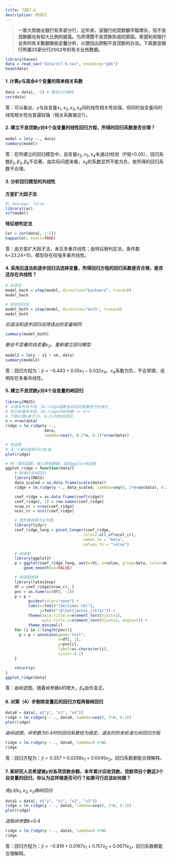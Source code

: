 ```yaml
---
title: 习题7.6
description: 岭回归
---
```


> **一家大型商业银行有多家分行，近年来，该银行的贷款额平稳增长，但不良贷款额也有较大比例的提高。为弄清楚不良贷款形成的原因，希望利用银行业务的有关数据做些定量分析，以便找出控制不良贷款的办法。下表是该银行所属25家分行2002年的有关业务数据。**

```r
library(haven)
data = read_sav("data/xt7.6.sav", encoding="gbk")
head(data)
```

#### 1. 计算$y$与其余4个变量的简单相关系数

```r
data = data[, -1] # 删去分行编号
cor(data)
```

答：可以看出，$y$与自变量$x_1,x_2,x_3,x_4$间的线性相关性较强，但同时自变量间的线性相关性也普遍较强（相关系数接近1）。

#### 2. 建立不良贷款$y$对4个自变量的线性回归方程，所得的回归系数是否合理？

```r
model = lm(y ~., data)
summary(model)
```

答：在所建立的回归模型中，自变量$x_2,x_3,x_4$未通过t检验（P值>0.05），回归系数$\beta_2,\beta_3,\beta_4$不显著。由实际问题来看，$x_4$的系数显然不能为负，故所得的回归系数不合理。

#### 3. 分析回归模型的共线性

**方差扩大因子法**

```r
#| message: false
library(car)
vif(model)
```

**特征根判定法**

```r
Cor = cor(data[, 2:5])
kappa(Cor, exact=TRUE)
```

答：由方差扩大因子法，未见多重共线性；由特征根判定法，条件数k=23.24>10，模型存在较强多重共线性。

#### 4. 采用后退法和逐步回归法选择变量，所得回归方程的回归系数是否合理，是否还存在共线性？

```r
# 后退法
model_back = step(model, direction="backward", trace=0)
model_back
```

```r
# 逐步回归法
model_both = step(model, direction="both", trace=0)
model_both
```

*后退法和逐步回归法筛选出的变量相同*

```r
summary(model_both)
```

*删去不显著的自变量$x_2$，重新建立回归模型*

```r
model2 = lm(y ~ x1 + x4, data)
summary(model2)
```

答：回归方程为：$\hat{y} = -0.443+0.05x_1-0.032x_4$。$x_4$系数为负，不合常理，说明存在多重共线性。

#### 5. 建立不良贷款$y$对4个自变量的岭回归

```r
library(MASS)
# 与课本所言不同，lm.ridge函数会自动对变量进行标准化
# 但又如课本所言，lm.ridge的岭参数 == k*n
# 下面计算k属于(0, 0.2)时的岭回归
n = nrow(data)
ridge = lm.ridge(y ~., 
                 data, 
                 lambda=seq(0, 0.2*n, 0.1)*nrow(data))
```

```r
# 岭迹图
# 注：x轴刻度除以n为k值
plot(ridge)
```

```r
# 附：编写函数，输入原始数据，返回ggplot岭迹图
ggplot_ridge = function(data){
    # 标准化与岭回归
    library(MASS)
    data_scaled = as.data.frame(scale(data))
    ridge = lm.ridge(y ~., data_scaled, lambda=seq(0, 2*nrow(data), 0.2*nrow(data)))

    coef_ridge = as.data.frame(coef(ridge))
    coef_ridge[, 1] = row.names(coef_ridge)
    nrow_cr = nrow(coef_ridge)
    ncol_cr = ncol(coef_ridge)

    # 宽列表转换为长列表
    library(tidyr)
    coef_ridge_long = pivot_longer(coef_ridge, 
                                  cols=2:all_of(ncol_cr),
                                  names_to = "beta", 
                                  values_to = "value")

    # 岭迹图
    library(ggplot2)
    p = ggplot(coef_ridge_long, aes(x=V1, y=value, group=beta, color=beta)) + 
        geom_smooth(se=FALSE)

    # 岭迹图修饰
    library(latex2exp)
    df = coef_ridge[nrow_cr, ]
    pos = as.numeric(df[, -1])
    p = p + 
          guides(color="none") + 
          labs(x=TeX(r"($k\times n$)"),
               y=TeX(r"($\hat{\beta}_j(k)$)")) + 
          theme(axis.title.x=element_text(hjust=1),
                axis.title.y=element_text(hjust=1, angle=1)) + 
          theme_minimal()
    for (i in 1:length(pos)){
      p = p + annotate(geom="text", 
                       x=df[, 1], 
                       y=pos[i], 
                       label=as.character(i),
                       vjust=-0.2)
    }

    return(p)
}
ggplot_ridge(data)
```

答：由岭迹图，随着岭参数k的增大，$\beta_4$由负变正。

#### 6. 对第（4）步剔除变量后的回归方程再做岭回归

```r
data0 = data[, c("y", "x1", "x4")]
ridge = lm.ridge(y ~ ., data0, lambda=seq(0, 2*n, 0.1))
plot(ridge)
```

*由岭迹图，岭参数为0.4时的回归系数较为稳定，遂此时的未标准化岭回归方程*

```r
ridge = lm.ridge(y ~ ., data0, lambda=0.4*n)
ridge
```

答：回归方程为：$\hat{y}=0.357+0.0258x_1+0.0045x_2$。回归系数都能合理解释。

#### 7. 某研究人员希望做$y$对各项贷款余额、本年累计应收贷款、贷款项目个数这3个自变量的回归，你认为这样做是否可行？如果可行应该如何做？

*用$y$对$x_1,x_2,x_3$做岭回归*

```r
data1 = data[, c("y", "x1", "x2", "x3")]
ridge = lm.ridge(y ~ ., data1, lambda=seq(0, 2*n, 0.1))
plot(ridge)
```

*选取岭参数k=0.4*

```r
ridge = lm.ridge(y ~ ., data1, lambda=0.4*n)
ridge
```

答：回归方程为：$\hat{y}=-0.819+0.0167x_1+0.157x_2+0.0671x_3$，回归系数都能合理解释。










